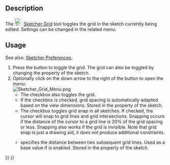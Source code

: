 <languages/>
<translate>

<!--T:1-->
{{Docnav
|[[Sketcher_ViewSection|ViewSection]]
|[[Sketcher_Snap|ToggleSnap]]
|[[Sketcher_Workbench|Sketcher]]
|IconL=Sketcher_ViewSection.svg
|IconR=Sketcher_Snap.svg
|IconC=Workbench_Sketcher.svg
}}

<!--T:2-->
{{GuiCommand
|Name=Sketcher Grid
|Workbenches=[[Sketcher_Workbench|Sketcher]]
|Version=0.21
|SeeAlso=[[Sketcher_Snap|Sketcher Snap]]
}}

== Description == <!--T:3-->

<!--T:4-->
The [[Image:Sketcher_Grid.svg|24px]] [[Sketcher_Grid|Sketcher Grid]] tool toggles the grid in the sketch currently being edited. Settings can be changed in the related menu.

== Usage == <!--T:5-->

<!--T:6-->
See also: [[Sketcher_Preferences#Grid|Sketcher Preferences]].

<!--T:7-->
# Press the {{Button|[[Image:Sketcher_Grid.svg|16px]] [[Sketcher_Grid|Toggle Grid]]}} button to toggle the grid. The grid can also be toggled by changing the {{PropertyView|Show Grid}} property of the sketch.
# Optionally click on the down arrow to the right of the button to open the menu:<br>[[File:Sketcher_Grid_Menu.png]]
#* The {{MenuCommand|Display grid}} checkbox also toggles the grid. {{Version|1.1}}
#* If the {{MenuCommand|Grid auto-spacing}} checkbox is checked, grid spacing is automatically adapted based on the view dimensions. Stored in the {{PropertyView|Grid Auto}} property of the sketch.
#* The {{MenuCommand|Snap to grid}} checkbox toggles grid snap in all sketches. If checked, the cursor will snap to grid lines and grid intersections. Snapping occurs if the distance of the cursor to a grid line is 20% of the grid spacing or less. Snapping also works if the grid is invisible. Note that grid snap is just a drawing aid, it does not produce additional constraints. {{Version|1.1}}
#* {{MenuCommand|Spacing}} specifies the distance between two subsequent grid lines. Used as a base value if {{MenuCommand|Grid auto-pacing}} is enabled. Stored in the {{PropertyView|Grid Size}} property of the sketch.


<!--T:8-->
{{Docnav
|[[Sketcher_ViewSection|ViewSection]]
|[[Sketcher_Snap|ToggleSnap]]
|[[Sketcher_Workbench|Sketcher]]
|IconL=Sketcher_ViewSection.svg
|IconR=Sketcher_Snap.svg
|IconC=Workbench_Sketcher.svg
}}

</translate>
{{Sketcher_Tools_navi{{#translation:}}}}
{{Userdocnavi{{#translation:}}}}